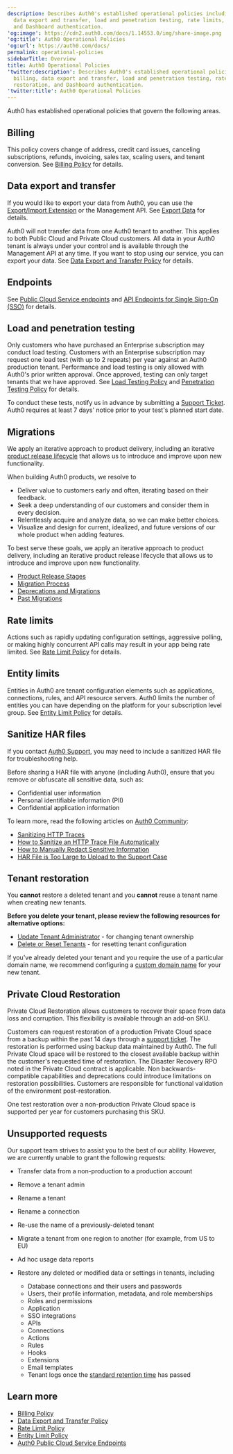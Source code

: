 ```yaml
---
description: Describes Auth0's established operational policies including billing,
  data export and transfer, load and penetration testing, rate limits, tenant restoration,
  and Dashboard authentication.
'og:image': https://cdn2.auth0.com/docs/1.14553.0/img/share-image.png
'og:title': Auth0 Operational Policies
'og:url': https://auth0.com/docs/
permalink: operational-policies
sidebarTitle: Overview
title: Auth0 Operational Policies
'twitter:description': Describes Auth0's established operational policies including
  billing, data export and transfer, load and penetration testing, rate limits, tenant
  restoration, and Dashboard authentication.
'twitter:title': Auth0 Operational Policies
---
```

Auth0 has established operational policies that govern the following areas.

## Billing

This policy covers change of address, credit card issues, canceling subscriptions, refunds, invoicing, sales tax, scaling users, and tenant conversion. See [Billing Policy](/troubleshoot/customer-support/operational-policies/billing-policy) for details.

## Data export and transfer

If you would like to export your data from Auth0, you can use the [Export/Import Extension](/customize/extensions/authorization-extension/import-and-export-authorization-extension-data) or the <Tooltip tip="Management API: A product to allow customers to perform administrative tasks." cta="View Glossary" href="/glossary?term=Management+API">Management API</Tooltip>. See [Export Data](/troubleshoot/customer-support/manage-subscriptions/export-data) for details.

Auth0 will not transfer data from one Auth0 tenant to another. This applies to both Public Cloud and Private Cloud customers. All data in your Auth0 tenant is always under your control and is available through the Management API at any time. If you want to stop using our service, you can export your data. See [Data Export and Transfer Policy](/troubleshoot/customer-support/operational-policies/data-export-and-transfer-policy) for details.

## Endpoints

See [Public Cloud Service endpoints](/troubleshoot/customer-support/operational-policies/public-cloud-service-endpoints) and [API Endpoints for Single Sign-On (SSO)](/authenticate/single-sign-on/api-endpoints-for-single-sign-on) for details.

## Load and penetration testing

Only customers who have purchased an Enterprise subscription may conduct load testing. Customers with an Enterprise subscription may request one load test (with up to 2 repeats) per year against an Auth0 production tenant. Performance and load testing is only allowed with Auth0's prior written approval. Once approved, testing can only target tenants that we have approved. See [Load Testing Policy](/troubleshoot/customer-support/operational-policies/load-testing-policy) and [Penetration Testing Policy](/troubleshoot/customer-support/operational-policies/penetration-testing-policy) for details.

To conduct these tests, notify us in advance by submitting a [Support Ticket](https://support.auth0.com). Auth0 requires at least 7 days' notice prior to your test's planned start date.

## Migrations

We apply an iterative approach to product delivery, including an iterative [product release lifecycle](/troubleshoot/product-lifecycle) that allows us to introduce and improve upon new functionality.

When building Auth0 products, we resolve to

* Deliver value to customers early and often, iterating based on their feedback.
* Seek a deep understanding of our customers and consider them in every decision.
* Relentlessly acquire and analyze data, so we can make better choices.
* Visualize and design for current, idealized, and future versions of our whole product when adding features.

To best serve these goals, we apply an iterative approach to product delivery, including an iterative product release lifecycle that allows us to introduce and improve upon new functionality.

* [Product Release Stages](/troubleshoot/product-lifecycle/product-release-stages)
* [Migration Process](/troubleshoot/product-lifecycle/migration-process)
* [Deprecations and Migrations](/troubleshoot/product-lifecycle/deprecations-and-migrations)
* [Past Migrations](/troubleshoot/product-lifecycle/past-migrations)

## Rate limits

Actions such as rapidly updating configuration settings, aggressive polling, or making highly concurrent API calls may result in your app being rate limited. See [Rate Limit Policy](/troubleshoot/customer-support/operational-policies/rate-limit-policy) for details.

## Entity limits

Entities in Auth0 are tenant configuration elements such as applications, connections, rules, and API <Tooltip tip="Resource Server: Server hosting protected resources. Resource servers accept and respond to protected resource requests." cta="View Glossary" href="/glossary?term=resource+servers">resource servers</Tooltip>. Auth0 limits the number of entities you can have depending on the platform for your subscription level group. See [Entity Limit Policy](/troubleshoot/customer-support/operational-policies/entity-limit-policy) for details.

## Sanitize HAR files

If you contact [Auth0 Support](https://support.auth0.com), you may need to include a sanitized HAR file for troubleshooting help.

<Warning>

Before sharing a HAR file with anyone (including Auth0), ensure that you remove or obfuscate all sensitive data, such as:

* Confidential user information
* Personal identifiable information (PII)
* Confidential application information

To learn more, read the following articles on [Auth0 Community](https://community.auth0.com):

* [Sanitizing HTTP Traces](https://community.auth0.com/t/sanitizing-http-traces/119488)
* [How to Sanitize an HTTP Trace File Automatically](https://community.auth0.com/t/how-to-sanitize-a-http-trace-file-automatically/120583)
* [How to Manually Redact Sensitive Information](https://community.auth0.com/t/how-to-manually-redact-sensitive-information/122554)
* [HAR File is Too Large to Upload to the Support Case](https://community.auth0.com/t/har-file-is-too-large-to-upload-to-the-support-case/122488)

</Warning>

## Tenant restoration

<Warning>

You **cannot** restore a deleted tenant and you **cannot** reuse a tenant name when creating new tenants.

</Warning>

**Before you delete your tenant, please review the following resources for alternative options:**

* [Update Tenant Administrator](/get-started/manage-dashboard-access) - for changing tenant ownership
* [Delete or Reset Tenants](/troubleshoot/customer-support/manage-subscriptions/delete-or-reset-tenant) - for resetting tenant configuration

If you've already deleted your tenant and you require the use of a particular domain name, we recommend configuring a [custom domain name](/customize/custom-domains) for your new tenant.

## Private Cloud Restoration

Private Cloud Restoration allows customers to recover their space from data loss and corruption. This flexibility is available through an add-on SKU.

Customers can request restoration of a production Private Cloud space from a backup within the past 14 days through a [support ticket](https://support.auth0.com/). The restoration is performed using backup data maintained by Auth0. The full Private Cloud space will be restored to the closest available backup within the customer's requested time of restoration. The Disaster Recovery RPO noted in the Private Cloud contract is applicable. Non backwards-compatible capabilities and deprecations could introduce limitations on restoration possibilities. Customers are responsible for functional validation of the environment post-restoration.

One test restoration over a non-production Private Cloud space is supported per year for customers purchasing this SKU.

## Unsupported requests

Our support team strives to assist you to the best of our ability. However, we are currently unable to grant the following requests:

* Transfer data from a non-production to a production account
* Remove a tenant admin
* Rename a tenant
* Rename a connection
* Re-use the name of a previously-deleted tenant
* Migrate a tenant from one region to another (for example, from US to EU)
* Ad hoc usage data reports
* Restore any deleted or modified data or settings in tenants, including

  + Database connections and their users and passwords
  + Users, their profile information, metadata, and role memberships
  + Roles and permissions
  + Application
  + SSO integrations
  + APIs
  + Connections
  + Actions
  + Rules
  + Hooks
  + Extensions
  + Email templates
  + Tenant logs once the [standard retention time](/deploy-monitor/logs/log-data-retention) has passed

## Learn more

* [Billing Policy](/troubleshoot/customer-support/operational-policies/billing-policy)
* [Data Export and Transfer Policy](/troubleshoot/customer-support/operational-policies/data-export-and-transfer-policy)
* [Rate Limit Policy](/troubleshoot/customer-support/operational-policies/rate-limit-policy)
* [Entity Limit Policy](/troubleshoot/customer-support/operational-policies/entity-limit-policy)
* [Auth0 Public Cloud Service Endpoints](/troubleshoot/customer-support/operational-policies/public-cloud-service-endpoints)